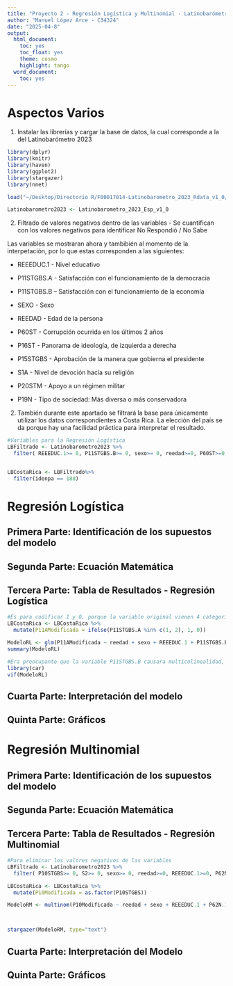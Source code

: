 ```yaml
---
title: "Proyecto 2 - Regresión Logística y Multinomial - Latinobarómetro 2023"
author: "Manuel López Arce - C34324"
date: "2025-04-8"
output:
  html_document:
    toc: yes
    toc_float: yes
    theme: cosmo
    highlight: tango
  word_document:
    toc: yes
---
```


# **Aspectos Varios**

1.  Instalar las librerías y cargar la base de datos, la cual corresponde a la del Latinobarómetro 2023

```r
library(dplyr)
library(knitr)
library(haven)
library(ggplot2)
library(stargazer)
library(nnet)

load("~/Desktop/Directorio R/F00017014-Latinobarometro_2023_Rdata_v1_0/Latinobarometro_2023_Esp_Rdata_v1_0.rdata")

Latinobarometro2023 <- Latinobarometro_2023_Esp_v1_0
```

2.  Filtrado de valores negativos dentro de las variables - Se cuantifican con los valores negativos para identificar No Respondió / No Sabe

Las variables se mostraran ahora y tambibién al momento de la interpetación, por lo que estas corresponden a las siguientes:

-   REEEDUC.1 - Nivel educativo

-   P11STGBS.A - Satisfacción con el funcionamiento de la democracia

-   P11STGBS.B – Satisfacción con el funcionamiento de la economía

-   SEXO - Sexo

-   REEDAD - Edad de la persona

-   P60ST - Corrupción ocurrida en los últimos 2 años

-   P16ST - Panorama de ideología, de izquierda a derecha

-   P15STGBS - Aprobación de la manera que gobierna el presidente

-   S1A - Nivel de devoción hacía su religión

-   P20STM - Apoyo a un régimen militar

-   P19N - Tipo de sociedad: Más diversa o más conservadora

2.  También durante este apartado se filtrará la base para únicamente utilizar los datos correspondientes a Costa Rica. La elección del país se da porque hay una facilidad práctica para interpretar el resultado.

```r
#Variables para la Regresión Logística
LBFiltrado <- Latinobarometro2023 %>%
  filter( REEEDUC.1>= 0, P11STGBS.B>= 0, sexo>= 0, reedad>=0, P60ST>=0, P16ST>=0, P15STGBS>=0, S1A>=0, P20STM>=0, P19N>=0, P11STGBS.A>=0, reedad>=0, P41ST.A>=0)


LBCostaRica <- LBFiltrado%>% 
  filter(idenpa == 188)
```

# Regresión Logística

## **Primera Parte: Identificación de los supuestos del modelo**

## **Segunda Parte: Ecuación Matemática**

## **Tercera Parte: Tabla de Resultados - Regresión Logística**

```r
#Es para codificar 1 y 0, porque la variable original vienen 4 categorías al estilo de Escala de Likert, por lo que se unifican en "Satisfecho con la democracia" e "Insatisfecho con la democracia
LBCostaRica <- LBCostaRica %>%
  mutate(P11AModificada = ifelse(P11STGBS.A %in% c(1, 2), 1, 0))

ModeloRL <- glm(P11AModificada ~ reedad + sexo + REEEDUC.1 + P11STGBS.B + P15STGBS + P60ST + P41ST.A, data = LBCostaRica, family = "binomial")
summary(ModeloRL)

#Era preocupante que la variable P11STGBS.B causara multicolinealidad, por lo que se ejecuta y se comprueba que no 
library(car)
vif(ModeloRL)

```

## **Cuarta Parte: Interpretación del modelo**

## **Quinta Parte: Gráficos**

## 

# **Regresión Multinomial**

## **Primera Parte: Identificación de los supuestos del modelo**

## **Segunda Parte: Ecuación Matemática**

## **Tercera Parte: Tabla de Resultados - Regresión Multinomial**

```r
#Para eliminar los valores negativos de las variables
LBFiltrado <- Latinobarometro2023 %>%
  filter( P10STGBS>= 0, S2>= 0, sexo>= 0, reedad>=0, REEEDUC.1>=0, P62N.13>=0, P21ST>=0, P16ST>=0, P35NA>=0)

LBCostaRica <- LBCostaRica %>%
  mutate(P10Modificada = as.factor(P10STGBS))

```

```r
ModeloRM <- multinom(P10Modificada ~ reedad + sexo + REEEDUC.1 + P62N.13 + P21ST + P16ST + P35NA, data = LBCostaRica)



stargazer(ModeloRM, type="text")

```

## **Cuarta Parte: Interpretación del Modelo**

## **Quinta Parte: Gráficos**

## 
